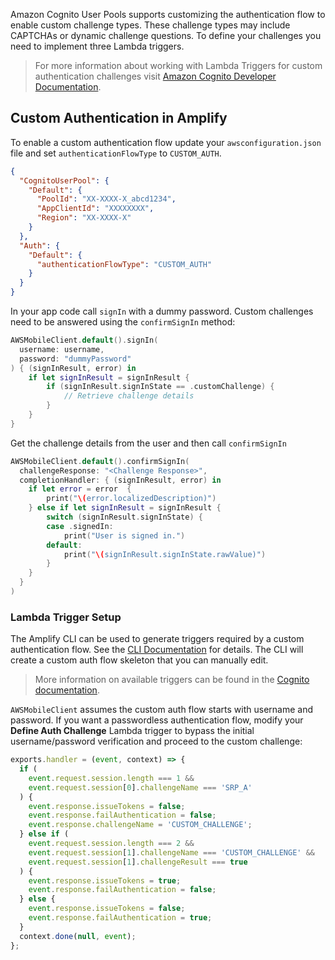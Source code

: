 Amazon Cognito User Pools supports customizing the authentication flow to enable custom challenge types. These challenge types may include CAPTCHAs or dynamic challenge questions. To define your challenges you need to implement three Lambda triggers.

> For more information about working with Lambda Triggers for custom authentication challenges visit [Amazon Cognito Developer Documentation](https://docs.aws.amazon.com/cognito/latest/developerguide/user-pool-lambda-challenge.html).

## Custom Authentication in Amplify

To enable a custom authentication flow update your `awsconfiguration.json` file and set `authenticationFlowType` to `CUSTOM_AUTH`.

```json
{
  "CognitoUserPool": {
    "Default": {
      "PoolId": "XX-XXXX-X_abcd1234",
      "AppClientId": "XXXXXXXX",
      "Region": "XX-XXXX-X"
    }
  },
  "Auth": {
    "Default": {
      "authenticationFlowType": "CUSTOM_AUTH"
    }
  }
}
```

In your app code call `signIn` with a dummy password. Custom challenges need to be answered using the `confirmSignIn` method:

```swift
AWSMobileClient.default().signIn(
  username: username,
  password: "dummyPassword"
) { (signInResult, error) in
    if let signInResult = signInResult {
        if (signInResult.signInState == .customChallenge) {
            // Retrieve challenge details
        }
    }
}
```

Get the challenge details from the user and then call `confirmSignIn`

```swift
AWSMobileClient.default().confirmSignIn(
  challengeResponse: "<Challenge Response>",
  completionHandler: { (signInResult, error) in
    if let error = error  {
        print("\(error.localizedDescription)")
    } else if let signInResult = signInResult {
        switch (signInResult.signInState) {
        case .signedIn:
            print("User is signed in.")
        default:
            print("\(signInResult.signInState.rawValue)")
        }
    }
  }
)
```

### Lambda Trigger Setup

The Amplify CLI can be used to generate triggers required by a custom authentication flow. See the [CLI Documentation](/gen1/[platform]/tools/cli/usage/lambda-triggers/) for details. The CLI will create a custom auth flow skeleton that you can manually edit.

> More information on available triggers can be found in the [Cognito documentation](https://docs.aws.amazon.com/cognito/latest/developerguide/user-pool-lambda-challenge.html).

`AWSMobileClient` assumes the custom auth flow starts with username and password. If you want a passwordless authentication flow, modify your **Define Auth Challenge** Lambda trigger to bypass the initial username/password verification and proceed to the custom challenge:

```javascript
exports.handler = (event, context) => {
  if (
    event.request.session.length === 1 &&
    event.request.session[0].challengeName === 'SRP_A'
  ) {
    event.response.issueTokens = false;
    event.response.failAuthentication = false;
    event.response.challengeName = 'CUSTOM_CHALLENGE';
  } else if (
    event.request.session.length === 2 &&
    event.request.session[1].challengeName === 'CUSTOM_CHALLENGE' &&
    event.request.session[1].challengeResult === true
  ) {
    event.response.issueTokens = true;
    event.response.failAuthentication = false;
  } else {
    event.response.issueTokens = false;
    event.response.failAuthentication = true;
  }
  context.done(null, event);
};
```
